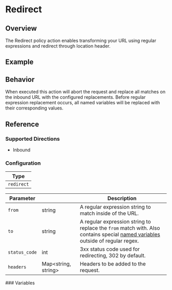 
# Redirect

## Overview

The Redirect policy action enables transforming your URL using regular expressions and redirect through location header.

## Example

<ExampleHTTP />

## Behavior

When executed this action will abort the request and replace all matches on the inbound URL with the configured replacements. Before regular expression replacement occurs, all named variables will be replaced with their corresponding values.


## Reference

### Supported Directions

- Inbound

### Configuration

| Type       |
| ---------- |
| `redirect` |

| Parameter     | &nbsp;                    | Description                                                                                                                                       |
| ------------- | ------------------------- | ------------------------------------------------------------------------------------------------------------------------------------------------- |
| `from`        | string                    | A regular expression string to match inside of the URL.                                                                                           |
| `to`          | string                    | A regular expression string to replace the `from` match with. Also contains special [named variables](#named-variables) outside of regular regex. |
| `status_code` | int                       | 3xx status code used for redirecting, 302 by default.                                                                                             |
| `headers`     | Map&lt;string, string&gt; | Headers to be added to the request.                                                                                                               |

<NamedVariblesTemplates />
<VariableInterpolation type="redirect" />
### Variables
<HttpHeaderTemplates />
